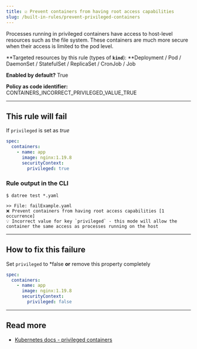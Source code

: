```yaml
---
title: ☑️ Prevent containers from having root access capabilities
slug: /built-in-rules/prevent-privileged-containers
---
```


Processes running in privileged containers have access to host-level resources such as the file system. These containers are much more secure when their access is limited to the pod level.

**Targeted resources by this rule (types of **`kind`**): **Deployment / Pod / DaemonSet / StatefulSet / ReplicaSet / CronJob / Job

**Enabled by default?** True

**Policy as code identifier:** CONTAINERS_INCORRECT_PRIVILEGED_VALUE_TRUE

---

## This rule will fail

If `privileged` is set as _true_

```yaml
spec:
  containers:
    - name: app
      image: nginx:1.19.8
      securityContext:
        privileged: true
```

### Rule output in the CLI

```none
$ datree test *.yaml

>> File: failExample.yaml
❌ Prevent containers from having root access capabilities [1 occurrence]
💡 Incorrect value for key `privileged` - this mode will allow the container the same access as processes running on the host
```

---

## How to fix this failure

Set `privileged` to \*false **or** remove this property completely

```yaml
spec:
  containers:
    - name: app
      image: nginx:1.19.8
      securityContext:
        privileged: false
```

---

## Read more

- [Kubernetes docs - privileged containers](https://kubernetes.io/docs/concepts/policy/pod-security-policy/#privileged)
